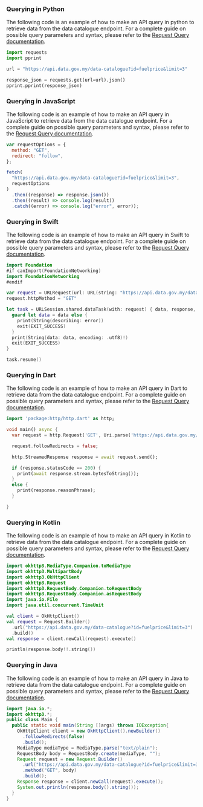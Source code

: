 ### Querying in Python

The following code is an example of how to make an API query in python to retrieve data from the data catalogue endpoint. For a complete guide on possible query parameters and syntax, please refer to the [Request Query documentation](https://developer.data.gov.my/request-query).

```python
import requests
import pprint

url = "https://api.data.gov.my/data-catalogue?id=fuelprice&limit=3"

response_json = requests.get(url=url).json()
pprint.pprint(response_json)
```

### Querying in JavaScript

The following code is an example of how to make an API query in JavaScript to retrieve data from the data catalogue endpoint. For a complete guide on possible query parameters and syntax, please refer to the [Request Query documentation](https://developer.data.gov.my/request-query).

```javascript
var requestOptions = {
  method: "GET",
  redirect: "follow",
};

fetch(
  "https://api.data.gov.my/data-catalogue?id=fuelprice&limit=3",
  requestOptions
)
  .then((response) => response.json())
  .then((result) => console.log(result))
  .catch((error) => console.log("error", error));
```

### Querying in Swift

The following code is an example of how to make an API query in Swift to retrieve data from the data catalogue endpoint. For a complete guide on possible query parameters and syntax, please refer to the [Request Query documentation](https://developer.data.gov.my/request-query).

```swift
import Foundation
#if canImport(FoundationNetworking)
import FoundationNetworking
#endif

var request = URLRequest(url: URL(string: "https://api.data.gov.my/data-catalogue?id=fuelprice&limit=3")!,timeoutInterval: Double.infinity)
request.httpMethod = "GET"

let task = URLSession.shared.dataTask(with: request) { data, response, error in
  guard let data = data else {
    print(String(describing: error))
    exit(EXIT_SUCCESS)
  }
  print(String(data: data, encoding: .utf8)!)
  exit(EXIT_SUCCESS)
}

task.resume()
```

### Querying in Dart

The following code is an example of how to make an API query in Dart to retrieve data from the data catalogue endpoint. For a complete guide on possible query parameters and syntax, please refer to the [Request Query documentation](https://developer.data.gov.my/request-query).

```dart
import 'package:http/http.dart' as http;

void main() async {
  var request = http.Request('GET', Uri.parse('https://api.data.gov.my/data-catalogue?id=fuelprice&limit=3'));

  request.followRedirects = false;

  http.StreamedResponse response = await request.send();

  if (response.statusCode == 200) {
    print(await response.stream.bytesToString());
  }
  else {
    print(response.reasonPhrase);
  }

}
```

### Querying in Kotlin

The following code is an example of how to make an API query in Kotlin to retrieve data from the data catalogue endpoint. For a complete guide on possible query parameters and syntax, please refer to the [Request Query documentation](https://developer.data.gov.my/request-query).

```kotlin
import okhttp3.MediaType.Companion.toMediaType
import okhttp3.MultipartBody
import okhttp3.OkHttpClient
import okhttp3.Request
import okhttp3.RequestBody.Companion.toRequestBody
import okhttp3.RequestBody.Companion.asRequestBody
import java.io.File
import java.util.concurrent.TimeUnit

val client = OkHttpClient()
val request = Request.Builder()
  .url("https://api.data.gov.my/data-catalogue?id=fuelprice&limit=3")
  .build()
val response = client.newCall(request).execute()

println(response.body!!.string())
```

### Querying in Java

The following code is an example of how to make an API query in Java to retrieve data from the data catalogue endpoint. For a complete guide on possible query parameters and syntax, please refer to the [Request Query documentation](https://developer.data.gov.my/request-query).

```java
import java.io.*;
import okhttp3.*;
public class Main {
  public static void main(String []args) throws IOException{
    OkHttpClient client = new OkHttpClient().newBuilder()
      .followRedirects(false)
      .build();
    MediaType mediaType = MediaType.parse("text/plain");
    RequestBody body = RequestBody.create(mediaType, "");
    Request request = new Request.Builder()
      .url("https://api.data.gov.my/data-catalogue?id=fuelprice&limit=3")
      .method("GET", body)
      .build();
    Response response = client.newCall(request).execute();
    System.out.println(response.body().string());
  }
}
```
